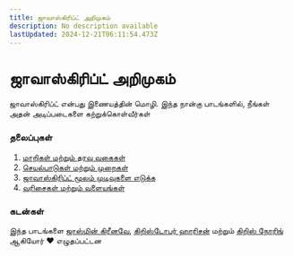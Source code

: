 ```yaml
---
title: ஜாவாஸ்கிரிப்ட் அறிமுகம்
description: No description available
lastUpdated: 2024-12-21T06:11:54.473Z
---
```


# ஜாவாஸ்கிரிப்ட் அறிமுகம்

ஜாவாஸ்கிரிப்ட் என்பது இணையத்தின் மொழி. இந்த நான்கு பாடங்களில், நீங்கள் அதன் அடிப்படைகளை கற்றுக்கொள்வீர்கள்

### தலைப்புகள்

1. [மாறிகள் மற்றும் தரவு வகைகள்](../1-data-types/README.md)
2. [செயல்பாடுகள் மற்றும் முறைகள்](../2-functions-methods/README.md)
3. [ஜாவாஸ்கிரிப்ட் மூலம் முடிவுகளை எடுக்க](../3-making-decisions/README.md)
4. [வரிசைகள் மற்றும் வளையங்கள்](../4-arrays-loops/README.md)

### கடன்கள்

இந்த பாடங்களை [ஜாஸ்மின் கிரீனவே](https://twitter.com/paladique/), [கிறிஸ்டோபர் ஹாரிசன்](https://twitter.com/geektrainer/) மற்றும் [கிறிஸ் நோரிங்](https://twitter.com/chris_noring/) ஆகியோர்  ♥️ எழுதப்பட்டன
